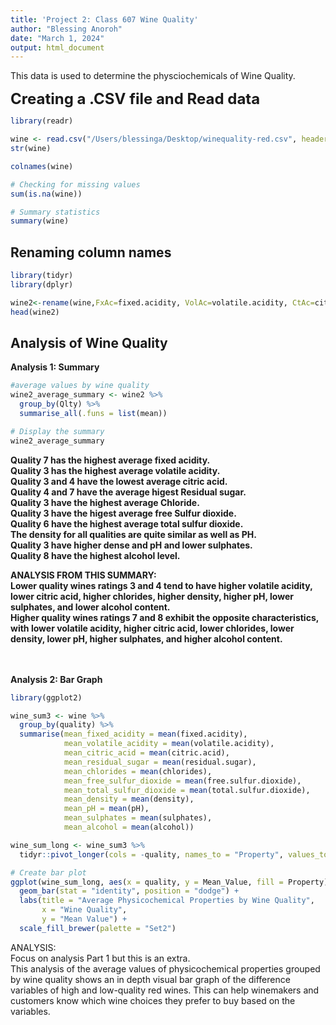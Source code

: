 ```yaml
---
title: 'Project 2: Class 607 Wine Quality'
author: "Blessing Anoroh"
date: "March 1, 2024"
output: html_document
---
```


This data is used to determine the physciochemicals of Wine Quality.

<font size=5><b>  Creating a .CSV file and Read data </font></b>

```r
library(readr)

wine <- read.csv("/Users/blessinga/Desktop/winequality-red.csv", header=TRUE, sep=",")
str(wine)

colnames(wine)
```


```r
# Checking for missing values
sum(is.na(wine))

# Summary statistics
summary(wine)
```

## Renaming column names

```r
library(tidyr)
library(dplyr)

wine2<-rename(wine,FxAc=fixed.acidity, VolAc=volatile.acidity, CtAc=citric.acid, ResiSug=residual.sugar, Chlo=chlorides, FrSulfDio= free.sulfur.dioxide, TtlSulfDio= total.sulfur.dioxide, Dens =density, pH= pH, Sulph= sulphates, Alc=alcohol, Qlty = quality)
head(wine2)

```

## Analysis of Wine Quality

<b> Analysis 1: Summary </b>

```r
#average values by wine quality
wine2_average_summary <- wine2 %>%
  group_by(Qlty) %>%
  summarise_all(.funs = list(mean))

# Display the summary
wine2_average_summary
```
<b>

Quality 7 has the highest average fixed acidity. \
Quality 3 has the highest average volatile acidity. \
Quality 3 and 4 have the lowest average citric acid. \
Quality 4 and 7 have the average higest Residual sugar. \
Quality 3 have the highest average Chloride. \
Quality 3 have the higest average free Sulfur dioxide. \
Quality 6 have the highest average total sulfur dioxide. \
The density for all qualities are quite similar as well as PH. \
Quality 3 have higher dense and pH and lower sulphates. \
Quality 8 have the highest alcohol level. \

ANALYSIS FROM THIS SUMMARY: \
Lower quality wines ratings 3 and 4 tend to have higher volatile acidity, lower citric acid, higher chlorides, higher density, higher pH, lower sulphates, and lower alcohol content. \
Higher quality wines ratings 7 and 8 exhibit the opposite characteristics, with lower volatile acidity, higher citric acid, lower chlorides, lower density, lower pH, higher sulphates, and higher alcohol content.

</b>

\
\
<b> Analysis 2: Bar Graph</b>

```r
library(ggplot2)

wine_sum3 <- wine %>%
  group_by(quality) %>%
  summarise(mean_fixed_acidity = mean(fixed.acidity),
            mean_volatile_acidity = mean(volatile.acidity),
            mean_citric_acid = mean(citric.acid),
            mean_residual_sugar = mean(residual.sugar),
            mean_chlorides = mean(chlorides),
            mean_free_sulfur_dioxide = mean(free.sulfur.dioxide),
            mean_total_sulfur_dioxide = mean(total.sulfur.dioxide),
            mean_density = mean(density),
            mean_pH = mean(pH),
            mean_sulphates = mean(sulphates),
            mean_alcohol = mean(alcohol))

wine_sum_long <- wine_sum3 %>%
  tidyr::pivot_longer(cols = -quality, names_to = "Property", values_to = "Mean_Value")

# Create bar plot
ggplot(wine_sum_long, aes(x = quality, y = Mean_Value, fill = Property)) +
  geom_bar(stat = "identity", position = "dodge") +
  labs(title = "Average Physicochemical Properties by Wine Quality",
       x = "Wine Quality",
       y = "Mean Value") +
  scale_fill_brewer(palette = "Set2") 
```

ANALYSIS: \
Focus on analysis Part 1 but this is an extra.\
 This analysis of the average values of physicochemical properties grouped by wine quality shows an in depth visual bar graph of the difference variables of high and low-quality red wines. This can help winemakers and customers know which wine choices they prefer to buy based on the variables.

\
\
